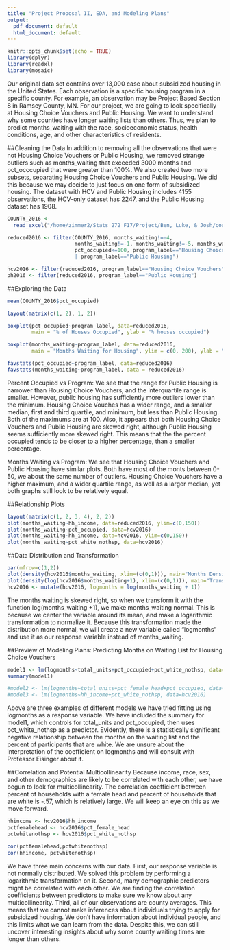 ```yaml
---
title: "Project Proposal II, EDA, and Modeling Plans"
output:
  pdf_document: default
  html_document: default
---
```


```r
knitr::opts_chunk$set(echo = TRUE)
library(dplyr)
library(readxl)
library(mosaic)
```

Our original data set contains over 13,000 case about subsidized housing in the United States. Each observation is a specific housing program in a specific county. For example, an observation may be Project Based Section 8 in Ramsey County, MN. For our project, we are going to look specifically at Housing Choice Vouchers and Public Housing. We want to understand why some counties have longer waiting lists than others. Thus, we plan to predict months_waiting with the race, socioeconomic status, health conditions, age, and other characteristics of residents.

##Cleaning the Data
In addition to removing all the observations that were not Housing Choice Vouchers or Public Housing, we removed strange outliers such as months_waiting that exceeded 3000 months and pct_occcupied that were greater than 100%. We also created two more subsets, separating Housing Choice Vouchers and Public Housing. We did this because we may decide to just focus on one form of subsidized housing. The dataset with HCV and Public Housing includes 4155 observations, the HCV-only dataset has 2247, and the Public Housing dataset has 1908.
```r
COUNTY_2016 <- 
  read_excel("/home/zimmer2/Stats 272 F17/Project/Ben, Luke, & Josh/county_2016.xlsx")

reduced2016 <- filter(COUNTY_2016, months_waiting!=-4, 
                      months_waiting!=-1, months_waiting!=-5, months_waiting<2000,
                      pct_occupied<=100, program_label=="Housing Choice Vouchers"
                      | program_label=="Public Housing")

hcv2016 <- filter(reduced2016, program_label=="Housing Choice Vouchers")
ph2016 <- filter(reduced2016, program_label=="Public Housing")
```

##Exploring the Data
```r
mean(COUNTY_2016$pct_occupied)

layout(matrix(c(1, 2), 1, 2))

boxplot(pct_occupied~program_label, data=reduced2016,
        main = "% of Houses Occupied", ylab = "% houses occupied")

boxplot(months_waiting~program_label, data=reduced2016,
        main = "Months Waiting for Housing", ylim = c(0, 200), ylab = "Months Waiting")

favstats(pct_occupied~program_label, data=reduced2016)
favstats(months_waiting~program_label, data = reduced2016)

```

Percent Occupied vs Program: We see that the range for Public Housing is narrower than Housing Choice Vouchers, and the interquartile range is smaller. However, public housing has sufficiently more outliers lower than the minimum. Housing Choice Vouches has a wider range, and a smaller median, first and third quartile, and minimum, but less than Public Housing. Both of the maximums are at 100. Also, it appears that both Housing Choice Vouchers and Public Housing are skewed right, although Public Housing seems sufficiently more skewed right. This means that the the percent occupied tends to be closer to a higher percentage, than a smaller percentage.  

Months Waiting vs Program: We see that Housing Choice Vouchers and Public Housing have similar plots. Both have most of the monts between 0-50, we about the same number of outliers. Housing Choice Vouchers have a higher maximum, and a wider quartile range, as well as a larger median, yet both graphs still look to be relatively equal. 

##Relationship Plots
```r
layout(matrix(c(1, 2, 3, 4), 2, 2))
plot(months_waiting~hh_income, data=reduced2016, ylim=c(0,150))
plot(months_waiting~pct_occupied, data=hcv2016)
plot(months_waiting~hh_income, data=hcv2016, ylim=c(0,150))
plot(months_waiting~pct_white_nothsp, data=hcv2016)
```


##Data Distribution and Transformation
```r
par(mfrow=c(1,2))
plot(density(hcv2016$months_waiting, xlim=(c(0,1))), main="Months Density")
plot(density(log(hcv2016$months_waiting+1), xlim=(c(0,1))), main="Transformed Months Density")
hcv2016 <- mutate(hcv2016, logmonths = log(months_waiting + 1))
```

The months waiting is skewed right, so when we transform it with the function log(months_waiting +1), we make months_waiting normal. This is because we center the variable around its mean, and make a logarithmic transformation to normalize it. Because this transformation made the distribution more normal, we will create a new variable called "logmonths" and use it as our response variable instead of months_waiting.

##Preview of Modeling Plans: Predicting Months on Waiting List for Housing Choice Vouchers 
```r
model1 <- lm(logmonths~total_units+pct_occupied+pct_white_nothsp, data=hcv2016)
summary(model1)

#model2 <- lm(logmonths~total_units+pct_female_head+pct_occupied, data=hcv2016)
#model3 <- lm(logmonths~hh_income+pct_white_nothsp, data=hcv2016)
```

Above are three examples of different models we have tried fitting using logmonths as a response variable. We have included the summary for model1, which controls for total_units and pct_occupied, then uses pct_white_nothsp as a predictor. Evidently, there is a statistically significant negative relationship between the months on the waiting list and the percent of participants that are white. We are unsure about the interpretation of the coefficient on logmonths and will consult with Professor Eisinger about it.

##Correlation and Potential Multicollinearity
Because income, race, sex, and other demographics are likely to be correlated with each other, we have begun to look for multicollinearity. The correlation coefficient between percent of households with a female head and percent of households that are white is -.57, which is relatively large. We will keep an eye on this as we move forward.
```r
hhincome <- hcv2016$hh_income
pctfemalehead <- hcv2016$pct_female_head
pctwhitenothsp <- hcv2016$pct_white_nothsp

cor(pctfemalehead,pctwhitenothsp)
cor(hhincome, pctwhitenothsp)
```

We have three main concerns with our data. First, our response variable is not normally distributed. We solved this problem by performing a logarithmic transformation on it. Second, many demographic predictors might be correlated with each other. We are finding the correlation coefficients between predictors to make sure we know about any multicollinearity. Third, all of our observations are county averages. This means that we cannot make inferences about individuals trying to apply for subsidized housing. We don't have information about individual people, and this limits what we can learn from the data. Despite this, we can still uncover interesting insights about why some county waiting times are longer than others.